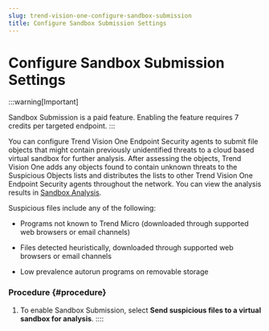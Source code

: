 ```yaml
---
slug: trend-vision-one-configure-sandbox-submission
title: Configure Sandbox Submission Settings
---
```

# Configure Sandbox Submission Settings

:::warning[Important]

Sandbox Submission is a paid feature. Enabling the feature requires 7 credits per targeted endpoint.
:::

You can configure Trend Vision One Endpoint Security agents to submit file objects that might contain previously unidentified threats to a cloud based virtual sandbox for further analysis. After assessing the objects, Trend Vision One adds any objects found to contain unknown threats to the Suspicious Objects lists and distributes the lists to other Trend Vision One Endpoint Security agents throughout the network. You can view the analysis results in [Sandbox Analysis](sandbox-analysis.mdx).

Suspicious files include any of the following:

- Programs not known to Trend Micro (downloaded through supported web browsers or email channels)

- Files detected heuristically, downloaded through supported web browsers or email channels

- Low prevalence autorun programs on removable storage

### Procedure {#procedure}

1.  To enable Sandbox Submission, select **Send suspicious files to a virtual sandbox for analysis**.
::::
